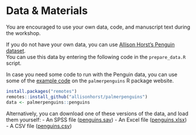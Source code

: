 # Data & Materials {-}

You are encouraged to use your own data, code, and manuscript text during the workshop.  

If you do not have your own data, you can use [Allison Horst's Penguin dataset](https://github.com/allisonhorst/palmerpenguins).  
You can use this data by entering the following code in the `prepare_data.R` script.

In case you need some code to run with the Penguin data, you can use some of the [example code](https://allisonhorst.github.io/palmerpenguins/articles/examples.html) on the `palmerpenguins` R package website.

``` r
install.packages("remotes")
remotes::install_github("allisonhorst/palmerpenguins")
data <- palmerpenguins::penguins
```
Alternatively, you can download one of these versions of the data, and load them yourself:
- An SPSS file ([penguins.sav](https://raw.githubusercontent.com/nehamoopen/worcshop-book/main/data/penguins.sav))
- An Excel file ([penguins.xlsx](https://raw.githubusercontent.com/nehamoopen/worcshop-book/main/data/penguins.xlsx))
- A CSV file ([penguins.csv](https://raw.githubusercontent.com/nehamoopen/worcshop-book/main/data/penguins.csv))

